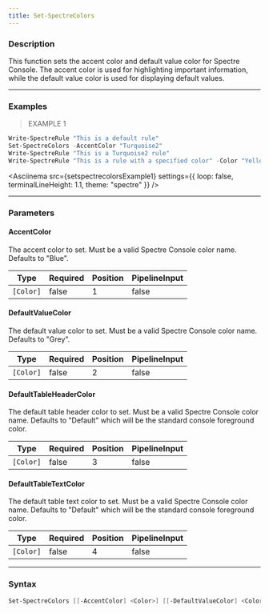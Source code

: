 ```yaml
---
title: Set-SpectreColors
---
```









### Description

This function sets the accent color and default value color for Spectre Console. The accent color is used for highlighting important information, while the default value color is used for displaying default values.



---


### Examples
> EXAMPLE 1

```powershell
Write-SpectreRule "This is a default rule"
Set-SpectreColors -AccentColor "Turquoise2"
Write-SpectreRule "This is a Turquoise2 rule"
Write-SpectreRule "This is a rule with a specified color" -Color "Yellow"
```
<Asciinema
    src={setspectrecolorsExample1}
    settings={{
        loop: false,
        terminalLineHeight: 1.1,
        theme: "spectre"
    }}
/>


---


### Parameters
#### **AccentColor**

The accent color to set. Must be a valid Spectre Console color name. Defaults to "Blue".






|Type     |Required|Position|PipelineInput|
|---------|--------|--------|-------------|
|`[Color]`|false   |1       |false        |



#### **DefaultValueColor**

The default value color to set. Must be a valid Spectre Console color name. Defaults to "Grey".






|Type     |Required|Position|PipelineInput|
|---------|--------|--------|-------------|
|`[Color]`|false   |2       |false        |



#### **DefaultTableHeaderColor**

The default table header color to set. Must be a valid Spectre Console color name. Defaults to "Default" which will be the standard console foreground color.






|Type     |Required|Position|PipelineInput|
|---------|--------|--------|-------------|
|`[Color]`|false   |3       |false        |



#### **DefaultTableTextColor**

The default table text color to set. Must be a valid Spectre Console color name. Defaults to "Default" which will be the standard console foreground color.






|Type     |Required|Position|PipelineInput|
|---------|--------|--------|-------------|
|`[Color]`|false   |4       |false        |





---


### Syntax
```powershell
Set-SpectreColors [[-AccentColor] <Color>] [[-DefaultValueColor] <Color>] [[-DefaultTableHeaderColor] <Color>] [[-DefaultTableTextColor] <Color>] [<CommonParameters>]
```
